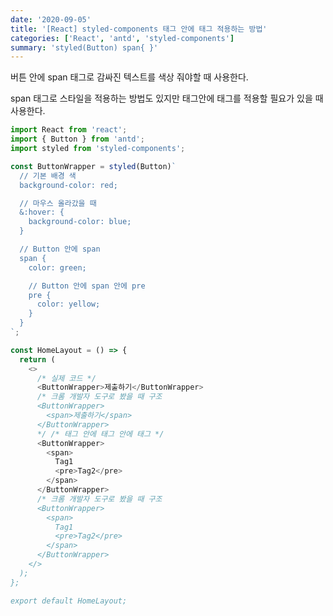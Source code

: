 ```yaml
---
date: '2020-09-05'
title: '[React] styled-components 태그 안에 태그 적용하는 방법'
categories: ['React', 'antd', 'styled-components']
summary: 'styled(Button) span{ }'
---
```


버튼 안에 span 태그로 감싸진 텍스트를 색상 줘야할 때 사용한다.

span 태그로 스타일을 적용하는 방법도 있지만 태그안에 태그를 적용할 필요가 있을 때 사용한다.

```js
import React from 'react';
import { Button } from 'antd';
import styled from 'styled-components';

const ButtonWrapper = styled(Button)`
  // 기본 배경 색
  background-color: red;

  // 마우스 올라갔을 때
  &:hover: {
    background-color: blue;
  }

  // Button 안에 span
  span {
    color: green;

    // Button 안에 span 안에 pre
    pre {
      color: yellow;
    }
  }
`;

const HomeLayout = () => {
  return (
    <>
      /* 실제 코드 */
      <ButtonWrapper>제출하기</ButtonWrapper>
      /* 크롬 개발자 도구로 봤을 때 구조
      <ButtonWrapper>
        <span>제출하기</span>
      </ButtonWrapper>
      */ /* 태그 안에 태그 안에 태그 */
      <ButtonWrapper>
        <span>
          Tag1
          <pre>Tag2</pre>
        </span>
      </ButtonWrapper>
      /* 크롬 개발자 도구로 봤을 때 구조
      <ButtonWrapper>
        <span>
          Tag1
          <pre>Tag2</pre>
        </span>
      </ButtonWrapper>
    </>
  );
};

export default HomeLayout;
```
